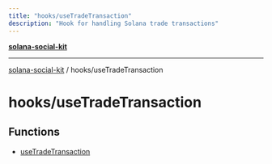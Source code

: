 ```yaml
---
title: "hooks/useTradeTransaction"
description: "Hook for handling Solana trade transactions"
---
```


[**solana-social-kit**](../../README.mdx)

***

[solana-social-kit](../../README.mdx) / hooks/useTradeTransaction

# hooks/useTradeTransaction

## Functions

- [useTradeTransaction](functions/useTradeTransaction.mdx)
